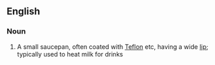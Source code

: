 ==English==

===Noun===
{{en-noun|sg=[[milk]] [[saucepan]]}}

# A small saucepan, often coated with [[Teflon]] etc, having a wide [[lip]]; typically used to heat milk for drinks